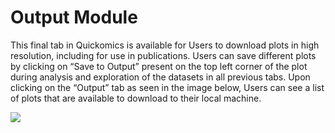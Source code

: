 # Output Module

This final tab in Quickomics is available for Users to download plots in high resolution, including for use in publications. Users can save different plots by clicking on “Save to Output” present on the top left corner of the plot during analysis and exploration of the datasets in all previous tabs. Upon clicking on the “Output” tab as seen in the image below, Users can see a list of plots that are available to download to their local machine.

[![](https://interactivereport.github.io/Quickomics/tutorial/Figures/FigureS12_1.png)](https://interactivereport.github.io/Quickomics/tutorial/Figures/FigureS12_1.png)
